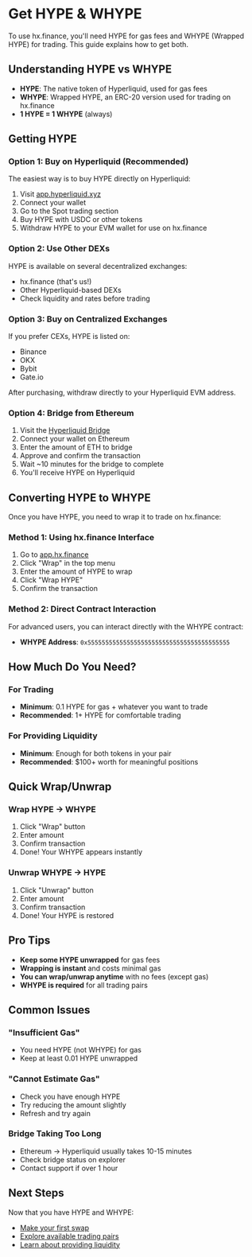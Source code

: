 # Get HYPE & WHYPE

To use hx.finance, you'll need HYPE for gas fees and WHYPE (Wrapped HYPE) for trading. This guide explains how to get both.

## Understanding HYPE vs WHYPE

- **HYPE**: The native token of Hyperliquid, used for gas fees
- **WHYPE**: Wrapped HYPE, an ERC-20 version used for trading on hx.finance
- **1 HYPE = 1 WHYPE** (always)

## Getting HYPE

### Option 1: Buy on Hyperliquid (Recommended)

The easiest way is to buy HYPE directly on Hyperliquid:

1. Visit [app.hyperliquid.xyz](https://app.hyperliquid.xyz)
2. Connect your wallet
3. Go to the Spot trading section
4. Buy HYPE with USDC or other tokens
5. Withdraw HYPE to your EVM wallet for use on hx.finance

### Option 2: Use Other DEXs

HYPE is available on several decentralized exchanges:
- hx.finance (that's us!)
- Other Hyperliquid-based DEXs
- Check liquidity and rates before trading

### Option 3: Buy on Centralized Exchanges

If you prefer CEXs, HYPE is listed on:
- Binance
- OKX
- Bybit
- Gate.io

After purchasing, withdraw directly to your Hyperliquid EVM address.

### Option 4: Bridge from Ethereum

1. Visit the [Hyperliquid Bridge](https://bridge.hyperliquid.xyz)
2. Connect your wallet on Ethereum
3. Enter the amount of ETH to bridge
4. Approve and confirm the transaction
5. Wait ~10 minutes for the bridge to complete
6. You'll receive HYPE on Hyperliquid

## Converting HYPE to WHYPE

Once you have HYPE, you need to wrap it to trade on hx.finance:

### Method 1: Using hx.finance Interface

1. Go to [app.hx.finance](https://app.hx.finance)
2. Click "Wrap" in the top menu
3. Enter the amount of HYPE to wrap
4. Click "Wrap HYPE"
5. Confirm the transaction

### Method 2: Direct Contract Interaction

For advanced users, you can interact directly with the WHYPE contract:
- **WHYPE Address**: `0x5555555555555555555555555555555555555555`

## How Much Do You Need?

### For Trading
- **Minimum**: 0.1 HYPE for gas + whatever you want to trade
- **Recommended**: 1+ HYPE for comfortable trading

### For Providing Liquidity
- **Minimum**: Enough for both tokens in your pair
- **Recommended**: $100+ worth for meaningful positions

## Quick Wrap/Unwrap

### Wrap HYPE → WHYPE
1. Click "Wrap" button
2. Enter amount
3. Confirm transaction
4. Done! Your WHYPE appears instantly

### Unwrap WHYPE → HYPE
1. Click "Unwrap" button
2. Enter amount
3. Confirm transaction
4. Done! Your HYPE is restored

## Pro Tips

- **Keep some HYPE unwrapped** for gas fees
- **Wrapping is instant** and costs minimal gas
- **You can wrap/unwrap anytime** with no fees (except gas)
- **WHYPE is required** for all trading pairs

## Common Issues

### "Insufficient Gas"
- You need HYPE (not WHYPE) for gas
- Keep at least 0.01 HYPE unwrapped

### "Cannot Estimate Gas"
- Check you have enough HYPE
- Try reducing the amount slightly
- Refresh and try again

### Bridge Taking Too Long
- Ethereum → Hyperliquid usually takes 10-15 minutes
- Check bridge status on explorer
- Contact support if over 1 hour

## Next Steps

Now that you have HYPE and WHYPE:
- [Make your first swap](/docs/getting-started/first-swap)
- [Explore available trading pairs](/docs/trading/available-pairs)
- [Learn about providing liquidity](/docs/liquidity/becoming-lp)